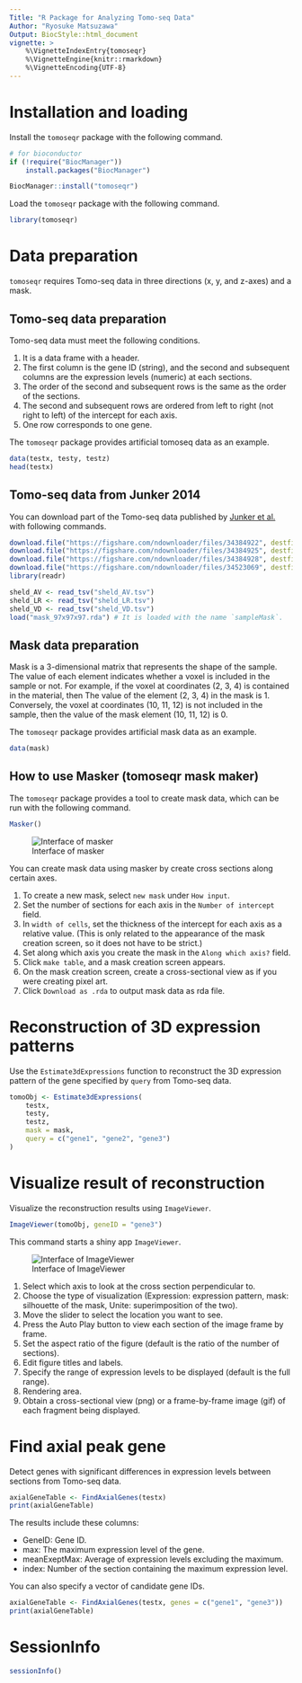 ```yaml
---
Title: "R Package for Analyzing Tomo-seq Data"
Author: "Ryosuke Matsuzawa"
Output: BiocStyle::html_document
vignette: >
    %\VignetteIndexEntry{tomoseqr}
    %\VignetteEngine{knitr::rmarkdown}
    %\VignetteEncoding{UTF-8}
---
```


# Installation and loading

Install the `tomoseqr` package with the following command.
```r
# for bioconductor
if (!require("BiocManager"))
    install.packages("BiocManager")

BiocManager::install("tomoseqr")
```

Load the `tomoseqr` package with the following command.

```r
library(tomoseqr)
```

# Data preparation

`tomoseqr` requires Tomo-seq data in three directions (x, y, and z-axes) and a mask.

## Tomo-seq data preparation

Tomo-seq data must meet the following conditions.


1. It is a data frame with a header.
1. The first column is the gene ID (string), and the second and subsequent
columns are the expression levels (numeric) at each sections.
1. The order of the second and subsequent rows is the same as the order of
the sections.
1. The second and subsequent rows are ordered from left to right
(not right to left) of the intercept for each axis.
1. One row corresponds to one gene.

The `tomoseqr` package provides artificial tomoseq data as an example.

```r
data(testx, testy, testz)
head(testx)
```

## Tomo-seq data from Junker 2014

You can download part of the Tomo-seq data published by [Junker et al.](https://www.sciencedirect.com/science/article/pii/S0092867414012264#mmc3) with following commands. 

```r
download.file("https://figshare.com/ndownloader/files/34384922", destfile = "sheld_AV.tsv")
download.file("https://figshare.com/ndownloader/files/34384925", destfile = "sheld_LR.tsv")
download.file("https://figshare.com/ndownloader/files/34384928", destfile = "sheld_VD.tsv")
download.file("https://figshare.com/ndownloader/files/34523069", destfile = "mask_97x97x97.rda")
library(readr)

sheld_AV <- read_tsv("sheld_AV.tsv")
sheld_LR <- read_tsv("sheld_LR.tsv")
sheld_VD <- read_tsv("sheld_VD.tsv")
load("mask_97x97x97.rda") # It is loaded with the name `sampleMask`.
```

## Mask data preparation

Mask is a 3-dimensional matrix that represents the shape of the sample.
The value of each element indicates whether a voxel is included in the
sample or not. For example, if the voxel at coordinates (2, 3, 4) is
contained in the material, then The value of the element (2, 3, 4) in
the mask is 1. Conversely, the voxel at coordinates (10, 11, 12) is not
included in the sample, then the value of the mask element (10, 11, 12)
is 0.

The `tomoseqr` package provides artificial mask data as an example.

```r
data(mask)
```

## How to use Masker (tomoseqr mask maker)

The `tomoseqr` package provides a tool to create mask data,
which can be run with the following command.

```r
Masker()
```

![Interface of masker](masker_image.png)

You can create mask data using masker by create cross sections along
certain axes.

1. To create a new mask, select `new mask` under `How input`.
1. Set the number of sections for each axis in the
`Number of intercept` field.
1. In `width of cells`, set the thickness of the intercept for each axis
as a relative value.
(This is only related to the appearance of the mask creation screen, so
it does not have to be strict.)
1. Set along which axis you create the mask in the `Along which axis?`
field.
1. Click `make table`, and a mask creation screen appears.
1. On the mask creation screen, create a cross-sectional view
as if you were creating pixel art.
1. Click `Download as .rda` to output mask data as rda file.

# Reconstruction of 3D expression patterns

Use the `Estimate3dExpressions` function to reconstruct the 3D expression
pattern of the gene specified by `query` from Tomo-seq data.

```r
tomoObj <- Estimate3dExpressions(
    testx,
    testy,
    testz,
    mask = mask,
    query = c("gene1", "gene2", "gene3")
)
```

# Visualize result of reconstruction

Visualize the reconstruction results using `ImageViewer`.

```r
ImageViewer(tomoObj, geneID = "gene3")
```

This command starts a shiny app `ImageViewer`.

![Interface of ImageViewer](imageviewer_image.png)

1. Select which axis to look at the cross section perpendicular to.
1. Choose the type of visualization (Expression: expression pattern,
mask: silhouette of the mask, Unite: superimposition of the two).
1. Move the slider to select the location you want to see.
1. Press the Auto Play button to view each section of the image
frame by frame.
1. Set the aspect ratio of the figure (default is the ratio of the
number of sections).
1. Edit figure titles and labels.
1. Specify the range of expression levels to be displayed (default is
the full range).
1. Rendering area.
1. Obtain a cross-sectional view (png) or a frame-by-frame image (gif)
of each fragment being displayed.

# Find axial peak gene

Detect genes with significant differences in expression levels between
sections from Tomo-seq data.

```r
axialGeneTable <- FindAxialGenes(testx)
print(axialGeneTable)
```
The results include these columns:

- GeneID: Gene ID.  
- max: The maximum expression level of the gene.  
- meanExeptMax: Average of expression levels excluding the maximum.  
- index: Number of the section containing the maximum expression level.

You can also specify a vector of candidate gene IDs.

```r
axialGeneTable <- FindAxialGenes(testx, genes = c("gene1", "gene3"))
print(axialGeneTable)
```

# SessionInfo

```r
sessionInfo()
```
